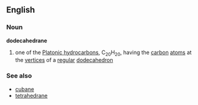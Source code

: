 ==English==
===Noun===
{{wikipedia}}
'''dodecahedrane'''
#{{chemistry}} one of the [[Platonic hydrocarbon]]s, C<sub>20</sub>H<sub>20</sub>, having the [[carbon]] [[atom]]s at the [[vertices]] of a [[regular]] [[dodecahedron]]
===See also===
*[[cubane]]
*[[tetrahedrane]]